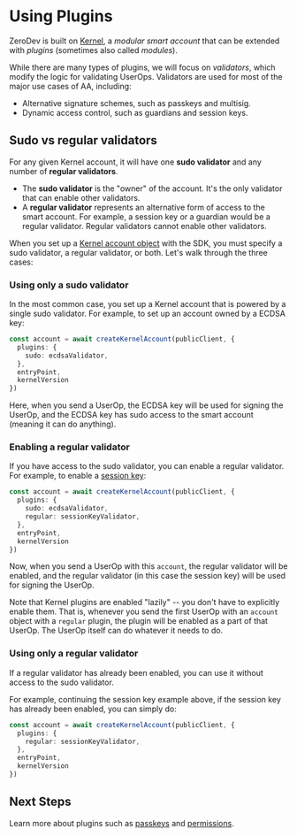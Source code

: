 # Using Plugins

ZeroDev is built on [Kernel](https://github.com/zerodevapp/kernel), a *modular smart account* that can be extended with *plugins* (sometimes also called *modules*).

While there are many types of plugins, we will focus on *validators*, which modify the logic for validating UserOps.  Validators are used for most of the major use cases of AA, including:

- Alternative signature schemes, such as passkeys and multisig.
- Dynamic access control, such as guardians and session keys.

## Sudo vs regular validators

For any given Kernel account, it will have one **sudo validator** and any number of **regular validators**.

- The **sudo validator** is the "owner" of the account.  It's the only validator that can enable other validators.
- A **regular validator** represents an alternative form of access to the smart account.  For example, a session key or a guardian would be a regular validator.  Regular validators cannot enable other validators.

When you set up a [Kernel account object](/sdk/v5_3_x/core-api/create-account#create-a-kernel-account) with the SDK, you must specify a sudo validator, a regular validator, or both.  Let's walk through the three cases:

### Using only a sudo validator

In the most common case, you set up a Kernel account that is powered by a single sudo validator.  For example, to set up an account owned by a ECDSA key:

```ts
const account = await createKernelAccount(publicClient, {
  plugins: {
    sudo: ecdsaValidator,
  },
  entryPoint,
  kernelVersion
})
```

Here, when you send a UserOp, the ECDSA key will be used for signing the UserOp, and the ECDSA key has sudo access to the smart account (meaning it can do anything).

### Enabling a regular validator

If you have access to the sudo validator, you can enable a regular validator.  For example, to enable a [session key](/sdk/v5_3_x/advanced/session-keys):

```ts
const account = await createKernelAccount(publicClient, {
  plugins: {
    sudo: ecdsaValidator,
    regular: sessionKeyValidator,
  },
  entryPoint,
  kernelVersion
})
```

Now, when you send a UserOp with this `account`, the regular validator will be enabled,  and the regular validator (in this case the session key) will be used for signing the UserOp.

Note that Kernel plugins are enabled "lazily" -- you don't have to explicitly enable them.  That is, whenever you send the first UserOp with an `account` object with a `regular` plugin, the plugin will be enabled as a part of that UserOp.  The UserOp itself can do whatever it needs to do.

### Using only a regular validator

If a regular validator has already been enabled, you can use it without access to the sudo validator.

For example, continuing the session key example above, if the session key has already been enabled, you can simply do:

```ts
const account = await createKernelAccount(publicClient, {
  plugins: {
    regular: sessionKeyValidator,
  },
  entryPoint,
  kernelVersion
})
```

## Next Steps

Learn more about plugins such as [passkeys](/sdk/v5_3_x/advanced/passkeys) and [permissions](/sdk/v5_3_x/permissions/intro).
